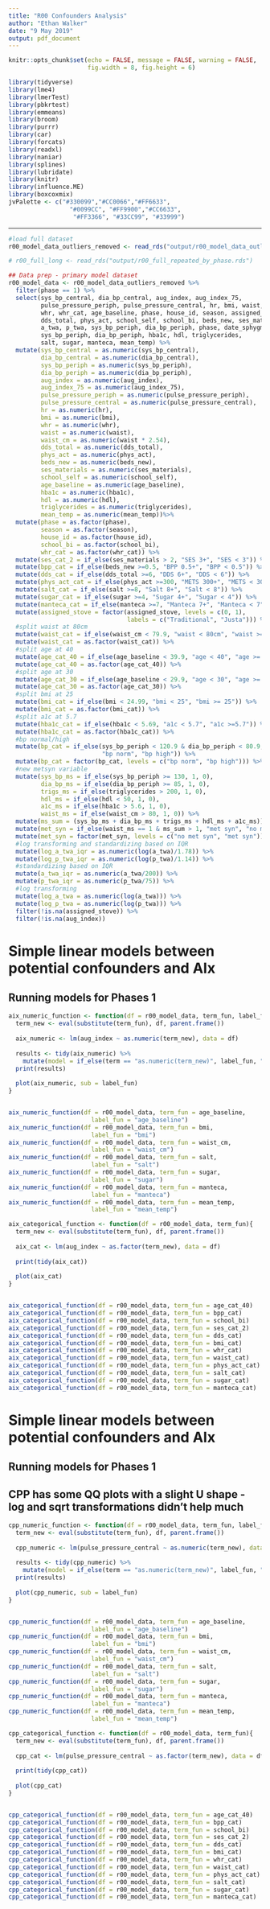 ```yaml
---
title: "R00 Confounders Analysis"
author: "Ethan Walker"
date: "9 May 2019"
output: pdf_document
---
```


```r
knitr::opts_chunk$set(echo = FALSE, message = FALSE, warning = FALSE,
                      fig.width = 8, fig.height = 6)
```


```r
library(tidyverse)
library(lme4)
library(lmerTest)
library(pbkrtest)
library(emmeans)
library(broom)
library(purrr)
library(car)
library(forcats)
library(readxl)
library(naniar)
library(splines)
library(lubridate)
library(knitr)
library(influence.ME)
library(boxcoxmix)
jvPalette <- c("#330099","#CC0066","#FF6633", 
                 "#0099CC", "#FF9900","#CC6633",
                  "#FF3366", "#33CC99", "#33999")
```

---

```r
#load full dataset
r00_model_data_outliers_removed <- read_rds("output/r00_model_data_outliers_removed.RDS")

# r00_full_long <- read_rds("output/r00_full_repeated_by_phase.rds")
```

```r
## Data prep - primary model dataset
r00_model_data <- r00_model_data_outliers_removed %>% 
  filter(phase == 1) %>% 
  select(sys_bp_central, dia_bp_central, aug_index, aug_index_75,
         pulse_pressure_periph, pulse_pressure_central, hr, bmi, waist,
         whr, whr_cat, age_baseline, phase, house_id, season, assigned_stove,
         dds_total, phys_act, school_self, school_bi, beds_new, ses_materials, 
         a_twa, p_twa, sys_bp_periph, dia_bp_periph, phase, date_sphygmo, med_bp,
         sys_bp_periph, dia_bp_periph, hba1c, hdl, triglycerides,
         salt, sugar, manteca, mean_temp) %>% 
  mutate(sys_bp_central = as.numeric(sys_bp_central),
         dia_bp_central = as.numeric(dia_bp_central),
         sys_bp_periph = as.numeric(sys_bp_periph),
         dia_bp_periph = as.numeric(dia_bp_periph),
         aug_index = as.numeric(aug_index),
         aug_index_75 = as.numeric(aug_index_75),
         pulse_pressure_periph = as.numeric(pulse_pressure_periph),
         pulse_pressure_central = as.numeric(pulse_pressure_central),
         hr = as.numeric(hr),
         bmi = as.numeric(bmi),
         whr = as.numeric(whr),
         waist = as.numeric(waist),
         waist_cm = as.numeric(waist * 2.54),
         dds_total = as.numeric(dds_total),
         phys_act = as.numeric(phys_act),
         beds_new = as.numeric(beds_new),
         ses_materials = as.numeric(ses_materials),
         school_self = as.numeric(school_self),
         age_baseline = as.numeric(age_baseline),
         hba1c = as.numeric(hba1c),
         hdl = as.numeric(hdl),
         triglycerides = as.numeric(triglycerides),
         mean_temp = as.numeric(mean_temp))%>% 
  mutate(phase = as.factor(phase),
         season = as.factor(season),
         house_id = as.factor(house_id),
         school_bi = as.factor(school_bi),
         whr_cat = as.factor(whr_cat)) %>%
  mutate(ses_cat_2 = if_else(ses_materials > 2, "SES 3+", "SES < 3")) %>% 
  mutate(bpp_cat = if_else(beds_new >=0.5, "BPP 0.5+", "BPP < 0.5")) %>% 
  mutate(dds_cat = if_else(dds_total >=6, "DDS 6+", "DDS < 6")) %>% 
  mutate(phys_act_cat = if_else(phys_act >=300, "METS 300+", "METS < 300")) %>% 
  mutate(salt_cat = if_else(salt >=8, "Salt 8+", "Salt < 8")) %>% 
  mutate(sugar_cat = if_else(sugar >=4, "Sugar 4+", "Sugar < 4")) %>% 
  mutate(manteca_cat = if_else(manteca >=7, "Manteca 7+", "Manteca < 7")) %>% 
  mutate(assigned_stove = factor(assigned_stove, levels = c(0, 1), 
                                 labels = c("Traditional", "Justa"))) %>% 
  #split waist at 80cm
  mutate(waist_cat = if_else(waist_cm < 79.9, "waist < 80cm", "waist >= 80cm")) %>%
  mutate(waist_cat = as.factor(waist_cat)) %>% 
  #split age at 40
  mutate(age_cat_40 = if_else(age_baseline < 39.9, "age < 40", "age >= 40")) %>% 
  mutate(age_cat_40 = as.factor(age_cat_40)) %>% 
  #split age at 30
  mutate(age_cat_30 = if_else(age_baseline < 29.9, "age < 30", "age >= 30")) %>% 
  mutate(age_cat_30 = as.factor(age_cat_30)) %>% 
  #split bmi at 25
  mutate(bmi_cat = if_else(bmi < 24.99, "bmi < 25", "bmi >= 25")) %>% 
  mutate(bmi_cat = as.factor(bmi_cat)) %>%
  #split a1c at 5.7
  mutate(hba1c_cat = if_else(hba1c < 5.69, "a1c < 5.7", "a1c >=5.7")) %>% 
  mutate(hba1c_cat = as.factor(hba1c_cat)) %>%
  #bp normal/high
  mutate(bp_cat = if_else(sys_bp_periph < 120.9 & dia_bp_periph < 80.9, 
                          "bp norm", "bp high")) %>% 
  mutate(bp_cat = factor(bp_cat, levels = c("bp norm", "bp high"))) %>% 
  #new metsyn variable
  mutate(sys_bp_ms = if_else(sys_bp_periph >= 130, 1, 0),
         dia_bp_ms = if_else(dia_bp_periph >= 85, 1, 0),
         trigs_ms = if_else(triglycerides > 200, 1, 0),
         hdl_ms = if_else(hdl < 50, 1, 0),
         a1c_ms = if_else(hba1c > 5.6, 1, 0),
         waist_ms = if_else(waist_cm > 80, 1, 0)) %>% 
  mutate(ms_sum = (sys_bp_ms + dia_bp_ms + trigs_ms + hdl_ms + a1c_ms)) %>% 
  mutate(met_syn = if_else(waist_ms == 1 & ms_sum > 1, "met syn", "no met syn")) %>% 
  mutate(met_syn = factor(met_syn, levels = c("no met syn", "met syn"))) %>% 
  #log transforming and standardizing based on IQR
  mutate(log_a_twa_iqr = as.numeric(log(a_twa)/1.78)) %>% 
  mutate(log_p_twa_iqr = as.numeric(log(p_twa)/1.14)) %>% 
  #standardizing based on IQR
  mutate(a_twa_iqr = as.numeric(a_twa/200)) %>% 
  mutate(p_twa_iqr = as.numeric(p_twa/75)) %>% 
  #log transforming
  mutate(log_a_twa = as.numeric(log(a_twa))) %>% 
  mutate(log_p_twa = as.numeric(log(p_twa))) %>% 
  filter(!is.na(assigned_stove)) %>% 
  filter(!is.na(aug_index))
```

# Simple linear models between potential confounders and AIx
## Running models for Phases 1 

```r
aix_numeric_function <- function(df = r00_model_data, term_fun, label_fun){
  term_new <- eval(substitute(term_fun), df, parent.frame())
  
  aix_numeric <- lm(aug_index ~ as.numeric(term_new), data = df)
  
  results <- tidy(aix_numeric) %>% 
    mutate(model = if_else(term == "as.numeric(term_new)", label_fun, "na"))
  print(results)
  
  plot(aix_numeric, sub = label_fun)
}


aix_numeric_function(df = r00_model_data, term_fun = age_baseline,
                       label_fun = "age_baseline")
aix_numeric_function(df = r00_model_data, term_fun = bmi,
                       label_fun = "bmi")
aix_numeric_function(df = r00_model_data, term_fun = waist_cm,
                       label_fun = "waist_cm")
aix_numeric_function(df = r00_model_data, term_fun = salt,
                       label_fun = "salt")
aix_numeric_function(df = r00_model_data, term_fun = sugar,
                       label_fun = "sugar")
aix_numeric_function(df = r00_model_data, term_fun = manteca,
                       label_fun = "manteca")
aix_numeric_function(df = r00_model_data, term_fun = mean_temp,
                       label_fun = "mean_temp")
```

```r
aix_categorical_function <- function(df = r00_model_data, term_fun){
  term_new <- eval(substitute(term_fun), df, parent.frame())
  
  aix_cat <- lm(aug_index ~ as.factor(term_new), data = df)
  
  print(tidy(aix_cat))
  
  plot(aix_cat)
}


aix_categorical_function(df = r00_model_data, term_fun = age_cat_40)
aix_categorical_function(df = r00_model_data, term_fun = bpp_cat)
aix_categorical_function(df = r00_model_data, term_fun = school_bi)
aix_categorical_function(df = r00_model_data, term_fun = ses_cat_2)
aix_categorical_function(df = r00_model_data, term_fun = dds_cat)
aix_categorical_function(df = r00_model_data, term_fun = bmi_cat)
aix_categorical_function(df = r00_model_data, term_fun = whr_cat)
aix_categorical_function(df = r00_model_data, term_fun = waist_cat)
aix_categorical_function(df = r00_model_data, term_fun = phys_act_cat)
aix_categorical_function(df = r00_model_data, term_fun = salt_cat)
aix_categorical_function(df = r00_model_data, term_fun = sugar_cat)
aix_categorical_function(df = r00_model_data, term_fun = manteca_cat)
```

# Simple linear models between potential confounders and AIx
## Running models for Phases 1 
## CPP has some QQ plots with a slight U shape - log and sqrt transformations didn't help much

```r
cpp_numeric_function <- function(df = r00_model_data, term_fun, label_fun){
  term_new <- eval(substitute(term_fun), df, parent.frame())
  
  cpp_numeric <- lm(pulse_pressure_central ~ as.numeric(term_new), data = df)
  
  results <- tidy(cpp_numeric) %>% 
    mutate(model = if_else(term == "as.numeric(term_new)", label_fun, "na"))
  print(results)
  
  plot(cpp_numeric, sub = label_fun)
}


cpp_numeric_function(df = r00_model_data, term_fun = age_baseline,
                       label_fun = "age_baseline")
cpp_numeric_function(df = r00_model_data, term_fun = bmi,
                       label_fun = "bmi")
cpp_numeric_function(df = r00_model_data, term_fun = waist_cm,
                       label_fun = "waist_cm")
cpp_numeric_function(df = r00_model_data, term_fun = salt,
                       label_fun = "salt")
cpp_numeric_function(df = r00_model_data, term_fun = sugar,
                       label_fun = "sugar")
cpp_numeric_function(df = r00_model_data, term_fun = manteca,
                       label_fun = "manteca")
cpp_numeric_function(df = r00_model_data, term_fun = mean_temp,
                       label_fun = "mean_temp")
```

```r
cpp_categorical_function <- function(df = r00_model_data, term_fun){
  term_new <- eval(substitute(term_fun), df, parent.frame())
  
  cpp_cat <- lm(pulse_pressure_central ~ as.factor(term_new), data = df)
  
  print(tidy(cpp_cat))
  
  plot(cpp_cat)
}


cpp_categorical_function(df = r00_model_data, term_fun = age_cat_40)
cpp_categorical_function(df = r00_model_data, term_fun = bpp_cat)
cpp_categorical_function(df = r00_model_data, term_fun = school_bi)
cpp_categorical_function(df = r00_model_data, term_fun = ses_cat_2)
cpp_categorical_function(df = r00_model_data, term_fun = dds_cat)
cpp_categorical_function(df = r00_model_data, term_fun = bmi_cat)
cpp_categorical_function(df = r00_model_data, term_fun = whr_cat)
cpp_categorical_function(df = r00_model_data, term_fun = waist_cat)
cpp_categorical_function(df = r00_model_data, term_fun = phys_act_cat)
cpp_categorical_function(df = r00_model_data, term_fun = salt_cat)
cpp_categorical_function(df = r00_model_data, term_fun = sugar_cat)
cpp_categorical_function(df = r00_model_data, term_fun = manteca_cat)
```
